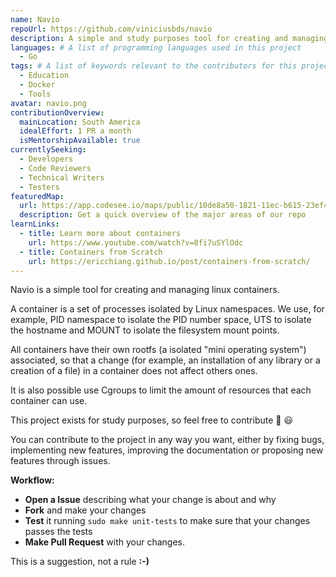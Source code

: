 ```yaml
---
name: Navio
repoUrl: https://github.com/viniciusbds/navio
description: A simple and study purposes tool for creating and managing linux containers.
languages: # A list of programming languages used in this project
  - Go
tags: # A list of keywords relevant to the contributors for this project
  - Education
  - Docker
  - Tools
avatar: navio.png
contributionOverview:
  mainLocation: South America
  idealEffort: 1 PR a month
  isMentorshipAvailable: true
currentlySeeking:
  - Developers
  - Code Reviewers
  - Technical Writers
  - Testers
featuredMap:
  url: https://app.codesee.io/maps/public/10de8a50-1821-11ec-b615-23ef4b16c81f
  description: Get a quick overview of the major areas of our repo
learnLinks:
  - title: Learn more about containers
    url: https://www.youtube.com/watch?v=8fi7uSYlOdc
  - title: Containers from Scratch
    url: https://ericchiang.github.io/post/containers-from-scratch/
---
```


<!-- Divide your content into sections using our handy shortcodes. Each section is optional -->

<Overview>

Navio is a simple tool for creating and managing linux containers.

A container is a set of processes isolated by Linux namespaces. We use, for example, PID namespace to isolate the PID number space, UTS to isolate the hostname and MOUNT to isolate the filesystem mount points.

All containers have their own rootfs (a isolated "mini operating system") associated, so that a change (for example, an installation of any library or a creation of a file) in a container does not affect others ones.

It is also possible use Cgroups to limit the amount of resources that each container can use.

This project exists for study purposes, so feel free to contribute 🚢 😃

</Overview>

<Contributing>

You can contribute to the project in any way you want, either by fixing bugs, implementing new features, improving the documentation or proposing new features through issues.

**Workflow:**

- **Open a Issue** describing what your change is about and why
- **Fork** and make your changes
- **Test** it running `sudo make unit-tests` to make sure that your changes passes the tests
- **Make Pull Request** with your changes.

This is a suggestion, not a rule **:-)**

</Contributing>
